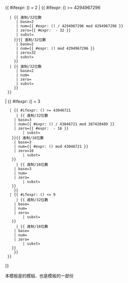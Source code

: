 <includeonly><onlyinclude>{{ {{{subst|}}}#ifexpr: ({{{base}}}) = 2
| {{ {{{subst|}}}#ifexpr: ({{{num}}}) >= 4294967296
   | {{ {{{subst|}}}進制/32位數
      | base=2
      | num={{ {{{subst|}}}#expr: ({{{num}}}) / 4294967296 mod 4294967296 }}
      | zero={{ {{{subst|}}}#expr: {{{zero|0}}} - 32 }}
      | subst={{{subst|}}}
     }}{{ {{{subst|}}}進制/32位數
      | base=2
      | num={{ {{{subst|}}}#expr: ({{{num}}}) mod 4294967296 }}
      | zero=32
      | subst={{{subst|}}}
     }}
   | {{ {{{subst|}}}進制/32位數
      | base=2
      | num={{{num}}}
      | zero={{{zero|0}}}
      | subst={{{subst|}}}
     }}
  }}
| {{ {{{subst|}}}#ifexpr: ({{{base}}}) = 3
   | {{ {{{subst|}}}#ifexpr: ({{{num}}}) >= 43046721
      | {{ {{{subst|}}}進制/32位數
	 | base=3
	 | num={{ {{{subst|}}}#expr: ({{{num}}}) / 43046721 mod 387420489 }}
	 | zero={{ {{{subst|}}}#expr: {{{zero|0}}} - 16 }}
         | subst={{{subst|}}}
	}}{{ {{{subst|}}}進制/16位數
	 | base=3
	 | num={{ {{{subst|}}}#expr: ({{{num}}}) mod 43046721 }}
	 | zero=16
         | subst={{{subst|}}}
	}}
      | {{ {{{subst|}}}進制/16位數
	 | base=3
	 | num={{{num}}}
	 | zero={{{zero|0}}}
         | subst={{{subst|}}}
	}}
     }}
   | {{ {{{subst|}}}#ifexpr: ({{{base}}}) <= 9
      | {{ {{{subst|}}}進制/32位數
	 | base={{{base}}}
	 | num={{{num}}}
	 | zero={{{zero|0}}}
         | subst={{{subst|}}}
	}}
      | {{ {{{subst|}}}進制/16位數
	 | base={{{base}}}
	 | num={{{num}}}
	 | zero={{{zero|0}}}
         | subst={{{subst|}}}
	}}
     }}
  }}
}}</onlyinclude></includeonly><noinclude>
{{esoteric}}

本模板是{{tl|進制}}的模組、也是{{tl|進制}}模板的一部份

</noinclude>